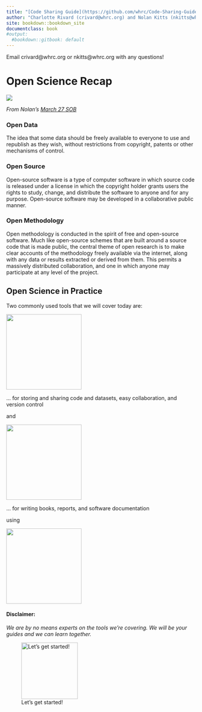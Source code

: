 ```yaml
---
title: "[Code Sharing Guide](https://github.com/whrc/Code-Sharing-Guide)"
author: "Charlotte Rivard (crivard@whrc.org) and Nolan Kitts (nkitts@whrc.org"
site: bookdown::bookdown_site
documentclass: book
#output:
  #bookdown::gitbook: default
---
```


Email crivard@whrc.org or nkitts@whrc.org with any questions!      


# Open Science Recap
![](open_science.jpeg)
       
*From Nolan's [March 27 SOB](https://prezi.com/view/5DEUVwi1GCEmFAJ5eZce/)*

### Open Data {-}

The idea that some data should be freely available to everyone to use and republish as they wish, without restrictions from copyright, patents or other mechanisms of control.

### Open Source {-}

Open-source software is a type of computer software in which source code is released under a license in which the copyright holder grants users the rights to study, change, and distribute the software to anyone and for any purpose. Open-source software may be developed in a collaborative public manner.

### Open Methodology {-}

Open methodology is conducted in the spirit of free and open-source software. Much like open-source schemes that are built around a source code that is made public, the central theme of open research is to make clear accounts of the methodology freely available via the internet, along with any data or results extracted or derived from them. This permits a massively distributed collaboration, and one in which anyone may participate at any level of the project.

## Open Science in Practice {-}

Two commonly used tools that we will cover today are:

![](https://github.githubassets.com/images/modules/logos_page/GitHub-Logo.png){width=200px}

... for storing and sharing code and datasets, easy collaboration, and version control

and

![](https://bookdown.org/yihui/bookdown/images/logo.png){width=200px}

... for writing books, reports, and software documentation

using

![](https://ulyngs.github.io/rmarkdown-workshop-2019/slides/figures/rmarkdown.png){width=200px}

#### Disclaimer: {-}

*We are by no means experts on the tools we're covering. We will be your guides and we can learn together.*

![Let's get started!](https://miro.medium.com/max/1400/0*YawwWWRvQDU4ls2w.jpg){width=150}
